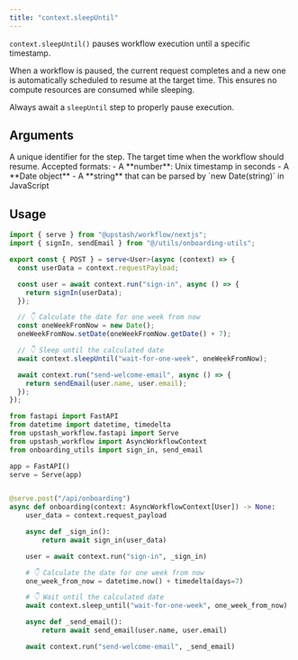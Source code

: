 ```yaml
---
title: "context.sleepUntil"
---
```


`context.sleepUntil()` pauses workflow execution until a specific timestamp.

When a workflow is paused, the current request completes and a new one is automatically scheduled to resume at the target time.
This ensures no compute resources are consumed while sleeping.

<Note>Always await a `sleepUntil` step to properly pause execution.</Note>

##  Arguments

<ParamField body="stepName" type="string">
    A unique identifier for the step.
</ParamField>

<ParamField body="datetime" type="Date|number|string">
    The target time when the workflow should resume.
    Accepted formats:
    - A **number**: Unix timestamp in seconds
    - A **Date object**
    - A **string** that can be parsed by `new Date(string)` in JavaScript
</ParamField>

## Usage

<CodeGroup>

```typescript TypeScript highlight={11-16}
import { serve } from "@upstash/workflow/nextjs";
import { signIn, sendEmail } from "@/utils/onboarding-utils";

export const { POST } = serve<User>(async (context) => {
  const userData = context.requestPayload;

  const user = await context.run("sign-in", async () => {
    return signIn(userData);
  });

  // 👇 Calculate the date for one week from now
  const oneWeekFromNow = new Date();
  oneWeekFromNow.setDate(oneWeekFromNow.getDate() + 7);

  // 👇 Sleep until the calculated date
  await context.sleepUntil("wait-for-one-week", oneWeekFromNow);

  await context.run("send-welcome-email", async () => {
    return sendEmail(user.name, user.email);
  });
});
```

```python Python
from fastapi import FastAPI
from datetime import datetime, timedelta
from upstash_workflow.fastapi import Serve
from upstash_workflow import AsyncWorkflowContext
from onboarding_utils import sign_in, send_email

app = FastAPI()
serve = Serve(app)


@serve.post("/api/onboarding")
async def onboarding(context: AsyncWorkflowContext[User]) -> None:
    user_data = context.request_payload

    async def _sign_in():
        return await sign_in(user_data)

    user = await context.run("sign-in", _sign_in)

    # 👇 Calculate the date for one week from now
    one_week_from_now = datetime.now() + timedelta(days=7)

    # 👇 Wait until the calculated date
    await context.sleep_until("wait-for-one-week", one_week_from_now)

    async def _send_email():
        return await send_email(user.name, user.email)

    await context.run("send-welcome-email", _send_email)

```

</CodeGroup>

